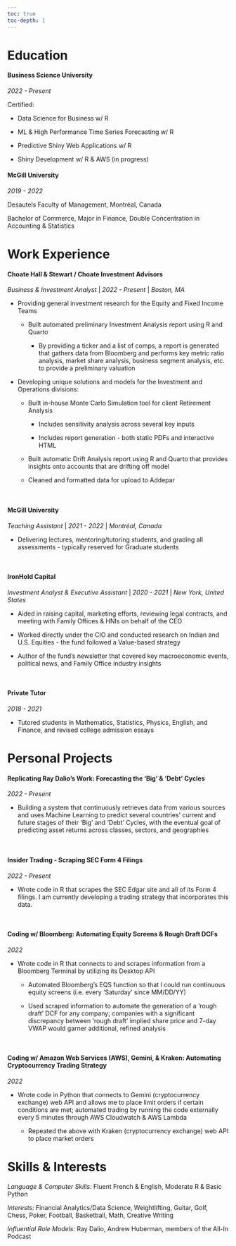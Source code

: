 ```yaml
---
toc: true
toc-depth: 1
---
```


::: panel-tabset
# Education

#### Business Science University

*2022 - Present*

Certified:

-   Data Science for Business w/ R

-   ML & High Performance Time Series Forecasting w/ R

-   Predictive Shiny Web Applications w/ R

-   Shiny Development w/ R & AWS (in progress)

#### McGill University

*2019 - 2022*

Desautels Faculty of Management, Montréal, Canada

Bachelor of Commerce, Major in Finance, Double Concentration in Accounting & Statistics

# Work Experience

#### Choate Hall & Stewart / Choate Investment Advisors

*Business & Investment Analyst* \| *2022 - Present* \| *Boston, MA*

-   Providing general investment research for the Equity and Fixed Income Teams

    -   Built automated preliminary Investment Analysis report using R and Quarto

        -   By providing a ticker and a list of comps, a report is generated that gathers data from Bloomberg and performs key metric ratio analysis, market share analysis, business segment analysis, etc. to provide a preliminary valuation

-   Developing unique solutions and models for the Investment and Operations divisions:

    -   Built in-house Monte Carlo Simulation tool for client Retirement Analysis

        -   Includes sensitivity analysis across several key inputs

        -   Includes report generation - both static PDFs and interactive HTML

    -   Built automatic Drift Analysis report using R and Quarto that provides insights onto accounts that are drifting off model

    -   Cleaned and formatted data for upload to Addepar

        <br>

#### McGill University

*Teaching Assistant* \| *2021 - 2022* \| *Montréal, Canada*

-   Delivering lectures, mentoring/tutoring students, and grading all assessments - typically reserved for Graduate students

    <br>

#### IronHold Capital

*Investment Analyst & Executive Assistant* \| *2020 - 2021* \| *New York, United States*

-   Aided in raising capital, marketing efforts, reviewing legal contracts, and meeting with Family Offices & HNIs on behalf of the CEO

-   Worked directly under the CIO and conducted research on Indian and U.S. Equities - the fund followed a Value-based strategy

-   Author of the fund's newsletter that covered key macroeconomic events, political news, and Family Office industry insights

    <br>

#### Private Tutor

*2018 - 2021*

-   Tutored students in Mathematics, Statistics, Physics, English, and Finance, and revised college admission essays

# Personal Projects

#### Replicating Ray Dalio's Work: Forecasting the 'Big' & 'Debt' Cycles

*2022 - Present*

-   Building a system that continuously retrieves data from various sources and uses Machine Learning to predict several countries' current and future stages of their 'Big' and 'Debt' Cycles, with the eventual goal of predicting asset returns across classes, sectors, and geographies

    <br>

#### Insider Trading - Scraping SEC Form 4 Filings

*2022 - Present*

-   Wrote code in R that scrapes the SEC Edgar site and all of its Form 4 filings. I am currently developing a trading strategy that incorporates this data.

    <br>

#### Coding w/ Bloomberg: Automating Equity Screens & Rough Draft DCFs

*2022*

-   Wrote code in R that connects to and scrapes information from a Bloomberg Terminal by utilizing its Desktop API

    -   Automated Bloomberg's EQS function so that I could run continuous equity screens (i.e. every 'Saturday' since MM/DD/YY)

    -   Used scraped information to automate the generation of a 'rough draft' DCF for any company; companies with a significant discrepancy between 'rough draft' implied share price and 7-day VWAP would garner additional, refined analysis

        <br>

#### Coding w/ Amazon Web Services (AWS), Gemini, & Kraken: Automating Cryptocurrency Trading Strategy

*2022*

-   Wrote code in Python that connects to Gemini (cryptocurrency exchange) web API and allows me to place limit orders if certain conditions are met; automated trading by running the code externally every 5 minutes through AWS Cloudwatch & AWS Lambda

    -   Repeated the above with Kraken (cryptocurrency exchange) web API to place market orders

# Skills & Interests

*Language & Computer Skills:* Fluent French & English, Moderate R & Basic Python

*Interests:* Financial Analytics/Data Science, Weightlifting, Guitar, Golf, Chess, Poker, Football, Basketball, Math, Creative Writing

*Influential Role Models:* Ray Dalio, Andrew Huberman, members of the All-In Podcast
:::

